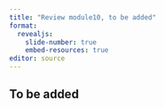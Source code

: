 ```yaml
---
title: "Review module10, to be added"
format: 
  revealjs:
    slide-number: true
    embed-resources: true
editor: source
---
```


## To be added
